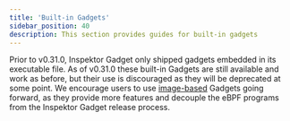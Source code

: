 ```yaml
---
title: 'Built-in Gadgets'
sidebar_position: 40
description: This section provides guides for built-in gadgets
---
```



Prior to v0.31.0, Inspektor Gadget only shipped gadgets embedded in its
executable file. As of v0.31.0 these built-in Gadgets are still available and
work as before, but their use is discouraged as they will be deprecated at some
point. We encourage users to use [image-based](../gadgets/) Gadgets going forward, as they
provide more features and decouple the eBPF programs from the Inspektor Gadget
release process.

<DocCardList />
